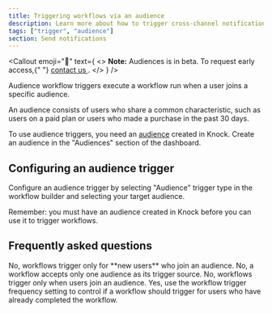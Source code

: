 ```yaml
---
title: Triggering workflows via an audience
description: Learn more about how to trigger cross-channel notification workflows in Knock via an audience.
tags: ["trigger", "audience"]
section: Send notifications
---
```


<Callout
  emoji="🚧"
  text={
    <>
      <strong>Note:</strong> Audiences is in beta. To request early access,{" "}
      <a href="mailto:support@knock.app?subject=Audiences beta access">
        contact us
      </a>
      .
    </>
  }
/>

Audience workflow triggers execute a workflow run when a user joins a specific audience.

An audience consists of users who share a common characteristic, such as users on a paid plan or users who made a purchase in the past 30 days.

To use audience triggers, you need an [audience](/concepts/audiences) created in Knock. Create an audience in the "Audiences" section of the dashboard.

## Configuring an audience trigger

Configure an audience trigger by selecting "Audience" trigger type in the workflow builder and selecting your target audience.

Remember: you must have an audience created in Knock before you can use it to trigger workflows.

## Frequently asked questions

<AccordionGroup>
  <Accordion title="Can I trigger a workflow to all users in an audience?">
    No, workflows trigger only for **new users** who join an audience.
  </Accordion>
  <Accordion title="Can I specify multiple audiences as a trigger source of a workflow?">
    No, a workflow accepts only one audience as its trigger source.
  </Accordion>
  <Accordion title="Can I trigger a workflow for a user who is removed from an audience?">
    No, workflows trigger only when users join an audience.
  </Accordion>
  <Accordion title="Can I prevent a workflow from being run if the user has already run through the workflow?">
    Yes, use the workflow trigger frequency setting to control if a workflow
    should trigger for users who have already completed the workflow.
  </Accordion>
</AccordionGroup>
